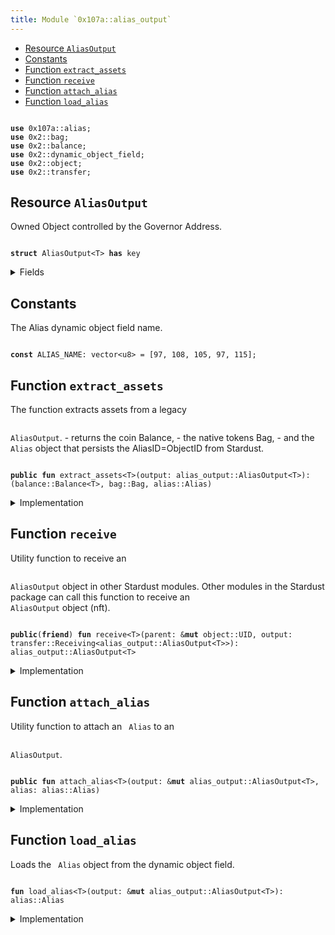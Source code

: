 ```yaml
---
title: Module `0x107a::alias_output`
---
```


<Link id="0x107a_alias_output"/>


-  [Resource `AliasOutput`](#0x107a_alias_output_AliasOutput)
-  [Constants](#@Constants_0)
-  [Function `extract_assets`](#0x107a_alias_output_extract_assets)
-  [Function `receive`](#0x107a_alias_output_receive)
-  [Function `attach_alias`](#0x107a_alias_output_attach_alias)
-  [Function `load_alias`](#0x107a_alias_output_load_alias)


<pre><code>
<b>use</b> <Link href="alias#0x107a_alias">0x107a::alias</Link>;
<b>use</b> <Link href="../iota-framework/bag#0x2_bag">0x2::bag</Link>;
<b>use</b> <Link href="../iota-framework/balance#0x2_balance">0x2::balance</Link>;
<b>use</b> <Link href="../iota-framework/dynamic_object_field#0x2_dynamic_object_field">0x2::dynamic_object_field</Link>;
<b>use</b> <Link href="../iota-framework/object#0x2_object">0x2::object</Link>;
<b>use</b> <Link href="../iota-framework/transfer#0x2_transfer">0x2::transfer</Link>;
</code></pre>



<Link id="0x107a_alias_output_AliasOutput"></Link>

## Resource `AliasOutput`

Owned Object controlled by the Governor Address.


<pre><code>
<b>struct</b> <Link href="alias_output#0x107a_alias_output_AliasOutput">AliasOutput</Link>&lt;T&gt; <b>has</b> key
</code></pre>



<details>
<summary>Fields</summary>


<dl>
<dt>
<code>
id: <Link href="../iota-framework/object#0x2_object_UID">object::UID</Link></code>
</dt>
<dd>
 This is a "random" UID, not the AliasID from Stardust.
</dd>
<dt>
<code>
<Link href="../iota-framework/balance#0x2_balance">balance</Link>: <Link href="../iota-framework/balance#0x2_balance_Balance">balance::Balance</Link>&lt;T&gt;</code>
</dt>
<dd>
 The amount of coins held by the output.
</dd>
<dt>
<code>
native_tokens: <Link href="../iota-framework/bag#0x2_bag_Bag">bag::Bag</Link></code>
</dt>
<dd>
 The <code>
Bag</code> holds native tokens, key-ed by the stringified type of the asset.
 Example: key: "0xabcded::soon::SOON", value: `Balance<0xabcded::soon::SOON>`.
</dd>
</dl>


</details>

<Link id="@Constants_0"></Link>

## Constants


<Link id="0x107a_alias_output_ALIAS_NAME"></Link>

The Alias dynamic object field name.


<pre><code>
<b>const</b> <Link href="alias_output#0x107a_alias_output_ALIAS_NAME">ALIAS_NAME</Link>: <Link href="../move-stdlib/vector#0x1_vector">vector</Link>&lt;u8&gt; = [97, 108, 105, 97, 115];
</code></pre>



<Link id="0x107a_alias_output_extract_assets"></Link>

## Function `extract_assets`

The function extracts assets from a legacy <code>
<Link href="alias_output#0x107a_alias_output_AliasOutput">AliasOutput</Link></code>.
- returns the coin Balance,
- the native tokens Bag,
- and the <code>
Alias</code> object that persists the AliasID=ObjectID from Stardust.


<pre><code>
<b>public</b> <b>fun</b> <Link href="alias_output#0x107a_alias_output_extract_assets">extract_assets</Link>&lt;T&gt;(output: <Link href="alias_output#0x107a_alias_output_AliasOutput">alias_output::AliasOutput</Link>&lt;T&gt;): (<Link href="../iota-framework/balance#0x2_balance_Balance">balance::Balance</Link>&lt;T&gt;, <Link href="../iota-framework/bag#0x2_bag_Bag">bag::Bag</Link>, <Link href="alias#0x107a_alias_Alias">alias::Alias</Link>)
</code></pre>



<details>
<summary>Implementation</summary>


<pre><code>
<b>public</b> <b>fun</b> <Link href="alias_output#0x107a_alias_output_extract_assets">extract_assets</Link>&lt;T&gt;(<b>mut</b> output: <Link href="alias_output#0x107a_alias_output_AliasOutput">AliasOutput</Link>&lt;T&gt;): (Balance&lt;T&gt;, Bag, Alias) \{
    // Load the related <Link href="alias#0x107a_alias">alias</Link> <Link href="../iota-framework/object#0x2_object">object</Link>.
    <b>let</b> <Link href="alias#0x107a_alias">alias</Link> = <Link href="alias_output#0x107a_alias_output_load_alias">load_alias</Link>(&<b>mut</b> output);

    // Unpack the output into its basic part.
    <b>let</b> <Link href="alias_output#0x107a_alias_output_AliasOutput">AliasOutput</Link> \{
        id,
        <Link href="../iota-framework/balance#0x2_balance">balance</Link>,
        native_tokens
    } = output;

    // Delete the output.
    <Link href="../iota-framework/object#0x2_object_delete">object::delete</Link>(id);

    (<Link href="../iota-framework/balance#0x2_balance">balance</Link>, native_tokens, <Link href="alias#0x107a_alias">alias</Link>)
}
</code></pre>



</details>

<Link id="0x107a_alias_output_receive"></Link>

## Function `receive`

Utility function to receive an <code>
<Link href="alias_output#0x107a_alias_output_AliasOutput">AliasOutput</Link></code> object in other Stardust modules.
Other modules in the Stardust package can call this function to receive an <code>
<Link href="alias_output#0x107a_alias_output_AliasOutput">AliasOutput</Link></code> object (nft).


<pre><code>
<b>public</b>(<b>friend</b>) <b>fun</b> <Link href="alias_output#0x107a_alias_output_receive">receive</Link>&lt;T&gt;(parent: &<b>mut</b> <Link href="../iota-framework/object#0x2_object_UID">object::UID</Link>, output: <Link href="../iota-framework/transfer#0x2_transfer_Receiving">transfer::Receiving</Link>&lt;<Link href="alias_output#0x107a_alias_output_AliasOutput">alias_output::AliasOutput</Link>&lt;T&gt;&gt;): <Link href="alias_output#0x107a_alias_output_AliasOutput">alias_output::AliasOutput</Link>&lt;T&gt;
</code></pre>



<details>
<summary>Implementation</summary>


<pre><code>
<b>public</b>(<Link href="../iota-framework/package#0x2_package">package</Link>) <b>fun</b> <Link href="alias_output#0x107a_alias_output_receive">receive</Link>&lt;T&gt;(parent: &<b>mut</b> UID, output: Receiving&lt;<Link href="alias_output#0x107a_alias_output_AliasOutput">AliasOutput</Link>&lt;T&gt;&gt;) : <Link href="alias_output#0x107a_alias_output_AliasOutput">AliasOutput</Link>&lt;T&gt; \{
    <Link href="../iota-framework/transfer#0x2_transfer_receive">transfer::receive</Link>(parent, output)
}
</code></pre>



</details>

<Link id="0x107a_alias_output_attach_alias"></Link>

## Function `attach_alias`

Utility function to attach an <code>
Alias</code> to an <code>
<Link href="alias_output#0x107a_alias_output_AliasOutput">AliasOutput</Link></code>.


<pre><code>
<b>public</b> <b>fun</b> <Link href="alias_output#0x107a_alias_output_attach_alias">attach_alias</Link>&lt;T&gt;(output: &<b>mut</b> <Link href="alias_output#0x107a_alias_output_AliasOutput">alias_output::AliasOutput</Link>&lt;T&gt;, <Link href="alias#0x107a_alias">alias</Link>: <Link href="alias#0x107a_alias_Alias">alias::Alias</Link>)
</code></pre>



<details>
<summary>Implementation</summary>


<pre><code>
<b>public</b> <b>fun</b> <Link href="alias_output#0x107a_alias_output_attach_alias">attach_alias</Link>&lt;T&gt;(output: &<b>mut</b> <Link href="alias_output#0x107a_alias_output_AliasOutput">AliasOutput</Link>&lt;T&gt;, <Link href="alias#0x107a_alias">alias</Link>: Alias) \{
    <Link href="../iota-framework/dynamic_object_field#0x2_dynamic_object_field_add">dynamic_object_field::add</Link>(&<b>mut</b> output.id, <Link href="alias_output#0x107a_alias_output_ALIAS_NAME">ALIAS_NAME</Link>, <Link href="alias#0x107a_alias">alias</Link>)
}
</code></pre>



</details>

<Link id="0x107a_alias_output_load_alias"></Link>

## Function `load_alias`

Loads the <code>
Alias</code> object from the dynamic object field.


<pre><code>
<b>fun</b> <Link href="alias_output#0x107a_alias_output_load_alias">load_alias</Link>&lt;T&gt;(output: &<b>mut</b> <Link href="alias_output#0x107a_alias_output_AliasOutput">alias_output::AliasOutput</Link>&lt;T&gt;): <Link href="alias#0x107a_alias_Alias">alias::Alias</Link>
</code></pre>



<details>
<summary>Implementation</summary>


<pre><code>
<b>fun</b> <Link href="alias_output#0x107a_alias_output_load_alias">load_alias</Link>&lt;T&gt;(output: &<b>mut</b> <Link href="alias_output#0x107a_alias_output_AliasOutput">AliasOutput</Link>&lt;T&gt;): Alias \{
    <Link href="../iota-framework/dynamic_object_field#0x2_dynamic_object_field_remove">dynamic_object_field::remove</Link>(&<b>mut</b> output.id, <Link href="alias_output#0x107a_alias_output_ALIAS_NAME">ALIAS_NAME</Link>)
}
</code></pre>



</details>

